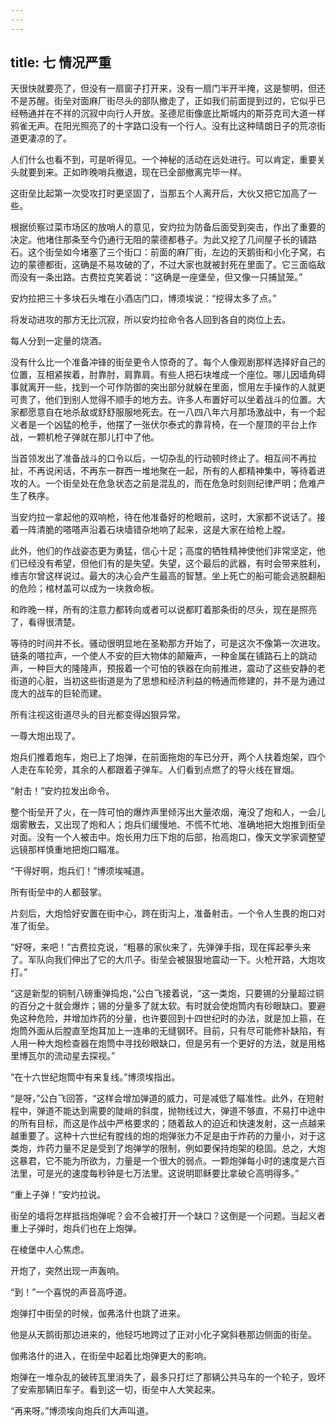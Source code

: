 ```yaml
---
---
---
```

title: 七 情况严重
---




天很快就要亮了，但没有一扇窗子打开来，没有一扇门半开半掩，这是黎明，但还不是苏醒。街垒对面麻厂街尽头的部队撤走了，正如我们前面提到过的，它似乎已经畅通并在不祥的沉寂中向行人开放。圣德尼街像底比斯城内的斯芬克司大道一样鸦雀无声。在阳光照亮了的十字路口没有一个行人。没有比这种晴朗日子的荒凉街道更凄凉的了。

人们什么也看不到，可是听得见。一个神秘的活动在远处进行。可以肯定，重要关头就要到来。正如昨晚哨兵撤退，现在已全部撤离完毕一样。

这街垒比起第一次受攻打时更坚固了，当那五个人离开后，大伙又把它加高了一些。

根据侦察过菜市场区的放哨人的意见，安灼拉为防备后面受到突击，作出了重要的决定。他堵住那条至今仍通行无阻的蒙德都巷子。为此又挖了几间屋子长的铺路石。这个街垒如今堵塞了三个街口：前面的麻厂街，左边的天鹅街和小化子窝，右边的蒙德都街，这确是不易攻破的了，不过大家也就被封死在里面了。它三面临敌而没有一条出路。古费拉克笑着说：“这确是一座堡垒，但又像一只捕鼠笼。”

安灼拉把三十多块石头堆在小酒店门口，博须埃说：“挖得太多了点。”

将发动进攻的那方无比沉寂，所以安灼拉命令各人回到各自的岗位上去。

每人分到一定量的烧酒。

没有什么比一个准备冲锋的街垒更令人惊奇的了。每个人像观剧那样选择好自己的位置，互相紧挨着，肘靠肘，肩靠肩。有些人把石块堆成一个座位。哪儿因墙角碍事就离开一些，找到一个可作防御的突出部分就躲在里面，惯用左手操作的人就更可贵了，他们到别人觉得不顺手的地方去。许多人布置好可以坐着战斗的位置。大家都愿意自在地杀敌或舒舒服服地死去。在一八四八年六月那场激战中，有一个起义者是一个凶猛的枪手，他摆了一张伏尔泰式的靠背椅，在一个屋顶的平台上作战，一颗机枪子弹就在那儿打中了他。

当首领发出了准备战斗的口令以后，一切杂乱的行动顿时终止了。相互间不再拉扯，不再说闲话，不再东一群西一堆地聚在一起，所有的人都精神集中，等待着进攻的人。一个街垒处在危急状态之前是混乱的，而在危急时刻则纪律严明；危难产生了秩序。

当安灼拉一拿起他的双响枪，待在他准备好的枪眼前，这时，大家都不说话了。接着一阵清脆的嗒嗒声沿着石块墙错杂地响了起来，这是大家在给枪上膛。

此外，他们的作战姿态更为勇猛，信心十足；高度的牺牲精神使他们非常坚定，他们已经没有希望，但他们有的是失望。失望，这个最后的武器，有时会带来胜利，维吉尔曾这样说过。最大的决心会产生最高的智慧。坐上死亡的船可能会逃脱翻船的危险；棺材盖可以成为一块救命板。

和昨晚一样，所有的注意力都转向或者可以说都盯着那条街的尽头，现在是照亮了，看得很清楚。

等待的时间并不长。骚动很明显地在圣勒那方开始了，可是这次不像第一次进攻。链条的嗒拉声，一个使人不安的巨大物体的颠簸声，一种金属在铺路石上的跳动声，一种巨大的隆隆声，预报着一个可怕的铁器在向前推进，震动了这些安静的老街道的心脏，当初这些街道是为了思想和经济利益的畅通而修建的，并不是为通过庞大的战车的巨轮而建。

所有注视这街道尽头的目光都变得凶狠异常。

一尊大炮出现了。

炮兵们推着炮车，炮已上了炮弹，在前面拖炮的车已分开，两个人扶着炮架，四个人走在车轮旁，其余的人都跟着子弹车。人们看到点燃了的导火线在冒烟。

“射击！”安灼拉发出命令。

整个街垒开了火，在一阵可怕的爆炸声里倾泻出大量浓烟，淹没了炮和人，一会儿烟雾散去，又出现了炮和人；炮兵们缓慢地、不慌不忙地、准确地把大炮推到街垒对面。没有一个人被击中。炮长用力压下炮的后部，抬高炮口，像天文学家调整望远镜那样慎重地把炮口瞄准。

“干得好啊，炮兵们！”博须埃喊道。

所有街垒中的人都鼓掌。

片刻后，大炮恰好安置在街中心，跨在街沟上，准备射击。一个令人生畏的炮口对准了街垒。

“好呀，来吧！”古费拉克说，“粗暴的家伙来了，先弹弹手指，现在挥起拳头来了。军队向我们伸出了它的大爪子。街垒会被狠狠地震动一下。火枪开路，大炮攻打。”

“这是新型的铜制八磅重弹捣炮，”公白飞接着说，“这一类炮，只要锡的分量超过铜的百分之十就会爆炸；锡的分量多了就太软。有时就会使炮筒内有砂眼缺口。要避免这种危险，并增加炸药的分量，也许要回到十四世纪时的办法，就是加上箍，在炮筒外面从后膛直至炮耳加上一连串的无缝钢环。目前，只有尽可能修补缺陷，有人用一种大炮检查器在炮筒中寻找砂眼缺口，但是另有一个更好的方法，就是用格里博瓦尔的流动星去探视。”

“在十六世纪炮筒中有来复线。”博须埃指出。

“是呀，”公白飞回答，“这样会增加弹道的威力，可是减低了瞄准性。此外，在短射程中，弹道不能达到需要的陡峭的斜度，抛物线过大，弹道不够直，不易打中途中的所有目标，而这是作战中严格要求的；随着敌人的迫近和快速发射，这一点越来越重要了。这种十六世纪有膛线的炮的炮弹张力不足是由于炸药的力量小，对于这类炮，炸药力量不足是受到了炮弹学的限制，例如要保持炮架的稳固。总之，大炮这暴君，它不能为所欲为，力量是一个很大的弱点。一颗炮弹每小时的速度是六百法里，可是光的速度每秒钟是七万法里。这说明耶稣要比拿破仑高明得多。”

“重上子弹！”安灼拉说。

街垒的墙将怎样抵挡炮弹呢？会不会被打开一个缺口？这倒是一个问题。当起义者重上子弹时，炮兵们也在上炮弹。

在棱堡中人心焦虑。

开炮了，突然出现一声轰响。

“到！”一个喜悦的声音高呼道。

炮弹打中街垒的时候，伽弗洛什也跳了进来。

他是从天鹅街那边进来的，他轻巧地跨过了正对小化子窝斜巷那边侧面的街垒。

伽弗洛什的进入，在街垒中起着比炮弹更大的影响。

炮弹在一堆杂乱的破砖瓦里消失了，最多只打烂了那辆公共马车的一个轮子，毁坏了安索那辆旧车子。看到这一切，街垒中人大笑起来。

“再来呀。”博须埃向炮兵们大声叫道。